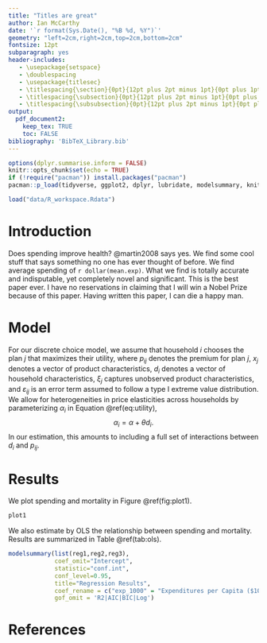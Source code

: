 ```yaml
---
title: "Titles are great"
author: Ian McCarthy
date: '`r format(Sys.Date(), "%B %d, %Y")`'
geometry: "left=2cm,right=2cm,top=2cm,bottom=2cm"
fontsize: 12pt
subparagraph: yes
header-includes:
   - \usepackage{setspace}
   - \doublespacing
   - \usepackage{titlesec}
   - \titlespacing{\section}{0pt}{12pt plus 2pt minus 1pt}{0pt plus 1pt minus 1pt}
   - \titlespacing{\subsection}{0pt}{12pt plus 2pt minus 1pt}{0pt plus 1pt minus 1pt}
   - \titlespacing{\subsubsection}{0pt}{12pt plus 2pt minus 1pt}{0pt plus 1pt minus 1pt}
output: 
  pdf_document2:
    keep_tex: TRUE
    toc: FALSE
bibliography: 'BibTeX_Library.bib'
---
```


```r
options(dplyr.summarise.inform = FALSE)
knitr::opts_chunk$set(echo = TRUE)
if (!require("pacman")) install.packages("pacman")
pacman::p_load(tidyverse, ggplot2, dplyr, lubridate, modelsummary, knitr, kableExtra)
```

```r
load("data/R_workspace.Rdata")
```

\setstretch{1.5}

# Introduction
Does spending improve health? @martin2008 says yes. We find some cool stuff that says something no one has ever thought of before. We find average spending of `r dollar(mean.exp)`. What we find is totally accurate and indisputable, yet completely novel and significant. This is the best paper ever. I have no reservations in claiming that I will win a Nobel Prize because of this paper. Having written this paper, I can die a happy man.


# Model
For our discrete choice model, we assume that household $i$ chooses the plan $j$ that maximizes their utility,
\begin{equation}
u_{ij} = \alpha_{i}p_{ij} + \beta x_{j} + \gamma d_{i} + \xi_{j} + \varepsilon_{ij}, (\#eq:utility)
\end{equation}
where $p_{ij}$ denotes the premium for plan $j$, $x_{j}$ denotes a vector of product characteristics, $d_{i}$ denotes a vector of household characteristics, $\xi_{j}$ captures unobserved product characteristics, and $\varepsilon_{ij}$ is an error term assumed to follow a type I extreme value distribution. We allow for heterogeneities in price elasticities across households by parameterizing $\alpha_{i}$ in Equation \@ref(eq:utility), $$\alpha_{i} = \alpha + \theta d_{i}.$$ In our estimation, this amounts to including a full set of interactions between $d_{i}$ and $p_{ij}$.


# Results
We plot spending and mortality in Figure \@ref(fig:plot1).

```r
plot1
```


We also estimate by OLS the relationship between spending and mortality. Results are summarized in Table \@ref(tab:ols).

```r
modelsummary(list(reg1,reg2,reg3),
             coef_omit="Intercept",
             statistic="conf.int",
             conf_level=0.95,
             title="Regression Results",
             coef_rename = c("exp_1000" = "Expenditures per Capita ($1000s)"),
             gof_omit = 'R2|AIC|BIC|Log')
```


\clearpage
\newpage

# References